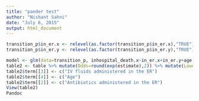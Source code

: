```yaml
---
title: "pander test"
author: "Nishant Sahni"
date: "July 6, 2015"
output: html_document
---
```

```r
transition_p$in_er.x <- relevel(as.factor(transition_p$in_er.x),"TRUE")
transition_p$in_er.y <- relevel(as.factor(transition_p$in_er.y),"TRUE")

model <- glm(data=transition_p, inhospital_death.x~in_er.x+in_er.y+age.x+Charlson,family=binomial)
table2 <- table %>% mutate(Odds=round(exp(estimate),2)) %>% mutate(Lower_bounds=round(exp(estimate-std.error),2),.) %>% mutate(Upper_bounds=round(exp(estimate+std.error),2),.) 
table2$term[[3]] <- c("IV fluids administered in the ER")
table2$term[[4]] <- c("Age")
table2$term[[2]] <- c("Antibiotics administered in the ER")
View(table2)
Pandoc
```

